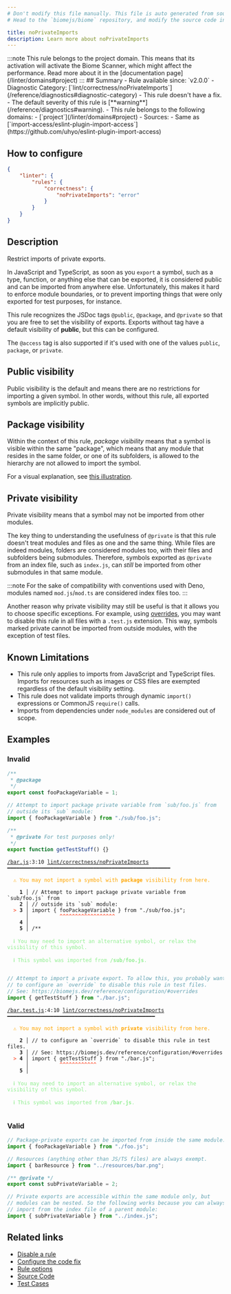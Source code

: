 ```yaml
---
# Don't modify this file manually. This file is auto generated from source, and you will lose your changes next time the website is built.
# Head to the `biomejs/biome` repository, and modify the source code in there.

title: noPrivateImports
description: Learn more about noPrivateImports
---
```


<Tabs>
<TabItem label="JavaScript (and super languages)" icon="seti:javascript">
:::note
This rule belongs to the project domain. This means that its activation will activate the Biome Scanner, which might affect the performance. Read more about it in the [documentation page](/linter/domains#project)
:::
## Summary
- Rule available since: `v2.0.0`
- Diagnostic Category: [`lint/correctness/noPrivateImports`](/reference/diagnostics#diagnostic-category)
- This rule doesn't have a fix.
- The default severity of this rule is [**warning**](/reference/diagnostics#warning).
- This rule belongs to the following domains:
  - [`project`](/linter/domains#project)
- Sources: 
  - Same as [`import-access/eslint-plugin-import-access`](https://github.com/uhyo/eslint-plugin-import-access)

## How to configure
```json title="biome.json"
{
	"linter": {
		"rules": {
			"correctness": {
				"noPrivateImports": "error"
			}
		}
	}
}

```
## Description
Restrict imports of private exports.

In JavaScript and TypeScript, as soon as you `export` a symbol, such as
a type, function, or anything else that can be exported, it is
considered public and can be imported from anywhere else. Unfortunately,
this makes it hard to enforce module boundaries, or to prevent importing
things that were only exported for test purposes, for instance.

This rule recognizes the JSDoc tags `@public`, `@package`, and
`@private` so that you are free to set the visibility of exports.
Exports without tag have a default visibility of **public**, but this
can be configured.

The `@access` tag is also supported if it's used with one of the values
`public`, `package`, or `private`.

## Public visibility

Public visibility is the default and means there are no restrictions for
importing a given symbol. In other words, without this rule, all
exported symbols are implicitly public.

## Package visibility

Within the context of this rule, _package visibility_ means that a
symbol is visible within the same "package", which means that any module
that resides in the same folder, or one of its subfolders, is allowed to
the hierarchy are not allowed to import the symbol.

For a visual explanation, see
[this illustration](https://github.com/uhyo/eslint-plugin-import-access?tab=readme-ov-file#what).

## Private visibility

Private visibility means that a symbol may not be imported from other
modules.

The key thing to understanding the usefulness of `@private` is that this
rule doesn't treat modules and files as one and the same thing. While
files are indeed modules, folders are considered modules too, with their
files and subfolders being submodules. Therefore, symbols exported as
`@private` from an index file, such as `index.js`, can _still_ be
imported from other submodules in that same module.

:::note
For the sake of compatibility with conventions used with Deno, modules
named `mod.js`/`mod.ts` are considered index files too.
:::

Another reason why private visibility may still be useful is that it
allows you to choose specific exceptions. For example, using
[overrides](https://biomejs.dev/reference/configuration/#overrides), you
may want to disable this rule in all files with a `.test.js` extension.
This way, symbols marked private cannot be imported from outside
modules, with the exception of test files.

## Known Limitations

- This rule only applies to imports from JavaScript and TypeScript
files. Imports for resources such as images or CSS files are exempted
regardless of the default visibility setting.
- This rule does not validate imports through dynamic `import()`
expressions or CommonJS `require()` calls.
- Imports from dependencies under `node_modules` are considered out of
scope.

## Examples

### Invalid

```js title='sub/foo.js'
/**
 * @package
 */
export const fooPackageVariable = 1;
```

```js title='bar.js'
// Attempt to import package private variable from `sub/foo.js` from
// outside its `sub` module:
import { fooPackageVariable } from "./sub/foo.js";

/**
 * @private For test purposes only!
 */
export function getTestStuff() {}
```

<pre class="language-text"><code class="language-text"><a href="file:///bar.js">/bar.js</a>:3:10 <a href="https://biomejs.dev/linter/rules/no-private-imports">lint/correctness/noPrivateImports</a> ━━━━━━━━━━━━━━━━━━━━━━━━━━━━━━━━━━━━━━━━━━━━━━━━━━━━━<br /><br />  <strong><span style="color: Orange;">⚠</span></strong> <span style="color: Orange;">You may not import a symbol with </span><span style="color: Orange;"><strong>package</strong></span><span style="color: Orange;"> visibility from here.</span><br />  <br />    <strong>1 │ </strong>// Attempt to import package private variable from `sub/foo.js` from<br />    <strong>2 │ </strong>// outside its `sub` module:<br />  <strong><span style="color: Tomato;">&gt;</span></strong> <strong>3 │ </strong>import &#123; fooPackageVariable &#125; from &quot;./sub/foo.js&quot;;<br />   <strong>   │ </strong>         <strong><span style="color: Tomato;">^</span></strong><strong><span style="color: Tomato;">^</span></strong><strong><span style="color: Tomato;">^</span></strong><strong><span style="color: Tomato;">^</span></strong><strong><span style="color: Tomato;">^</span></strong><strong><span style="color: Tomato;">^</span></strong><strong><span style="color: Tomato;">^</span></strong><strong><span style="color: Tomato;">^</span></strong><strong><span style="color: Tomato;">^</span></strong><strong><span style="color: Tomato;">^</span></strong><strong><span style="color: Tomato;">^</span></strong><strong><span style="color: Tomato;">^</span></strong><strong><span style="color: Tomato;">^</span></strong><strong><span style="color: Tomato;">^</span></strong><strong><span style="color: Tomato;">^</span></strong><strong><span style="color: Tomato;">^</span></strong><strong><span style="color: Tomato;">^</span></strong><strong><span style="color: Tomato;">^</span></strong><br />    <strong>4 │ </strong><br />    <strong>5 │ </strong>/&#42;&#42;<br />  <br />  <strong><span style="color: lightgreen;">ℹ</span></strong> <span style="color: lightgreen;">You may need to import an alternative symbol, or relax the visibility of this symbol.</span><br />  <br />  <strong><span style="color: lightgreen;">ℹ</span></strong> <span style="color: lightgreen;">This symbol was imported from </span><span style="color: lightgreen;"><strong>/sub/foo.js</strong></span><span style="color: lightgreen;">.</span><br />  <br /></code></pre>

```js title='bar.test.js'
// Attempt to import a private export. To allow this, you probably want
// to configure an `override` to disable this rule in test files.
// See: https://biomejs.dev/reference/configuration/#overrides
import { getTestStuff } from "./bar.js";
```

<pre class="language-text"><code class="language-text"><a href="file:///bar.test.js">/bar.test.js</a>:4:10 <a href="https://biomejs.dev/linter/rules/no-private-imports">lint/correctness/noPrivateImports</a> ━━━━━━━━━━━━━━━━━━━━━━━━━━━━━━━━━━━━━━━━━━━━━━━━<br /><br />  <strong><span style="color: Orange;">⚠</span></strong> <span style="color: Orange;">You may not import a symbol with </span><span style="color: Orange;"><strong>private</strong></span><span style="color: Orange;"> visibility from here.</span><br />  <br />    <strong>2 │ </strong>// to configure an `override` to disable this rule in test files.<br />    <strong>3 │ </strong>// See: https://biomejs.dev/reference/configuration/#overrides<br />  <strong><span style="color: Tomato;">&gt;</span></strong> <strong>4 │ </strong>import &#123; getTestStuff &#125; from &quot;./bar.js&quot;;<br />   <strong>   │ </strong>         <strong><span style="color: Tomato;">^</span></strong><strong><span style="color: Tomato;">^</span></strong><strong><span style="color: Tomato;">^</span></strong><strong><span style="color: Tomato;">^</span></strong><strong><span style="color: Tomato;">^</span></strong><strong><span style="color: Tomato;">^</span></strong><strong><span style="color: Tomato;">^</span></strong><strong><span style="color: Tomato;">^</span></strong><strong><span style="color: Tomato;">^</span></strong><strong><span style="color: Tomato;">^</span></strong><strong><span style="color: Tomato;">^</span></strong><strong><span style="color: Tomato;">^</span></strong><br />    <strong>5 │ </strong><br />  <br />  <strong><span style="color: lightgreen;">ℹ</span></strong> <span style="color: lightgreen;">You may need to import an alternative symbol, or relax the visibility of this symbol.</span><br />  <br />  <strong><span style="color: lightgreen;">ℹ</span></strong> <span style="color: lightgreen;">This symbol was imported from </span><span style="color: lightgreen;"><strong>/bar.js</strong></span><span style="color: lightgreen;">.</span><br />  <br /></code></pre>

### Valid

```js title='sub/index.js'
// Package-private exports can be imported from inside the same module.
import { fooPackageVariable } from "./foo.js";

// Resources (anything other than JS/TS files) are always exempt.
import { barResource } from "../resources/bar.png";

/** @private */
export const subPrivateVariable = 2;
```

```js title='sub/deep/index.js'
// Private exports are accessible within the same module only, but
// modules can be nested. So the following works because you can always
// import from the index file of a parent module:
import { subPrivateVariable } from "../index.js";
```

## Related links

- [Disable a rule](/linter/#disable-a-rule)
- [Configure the code fix](/linter#configure-the-code-fix)
- [Rule options](/linter/#rule-options)
- [Source Code](https://github.com/biomejs/biome/blob/main/crates/biome_js_analyze/src/lint/correctness/no_private_imports.rs)
- [Test Cases](https://github.com/biomejs/biome/blob/main/crates/biome_js_analyze/tests/specs/correctness/noPrivateImports)

</TabItem>
</Tabs>


